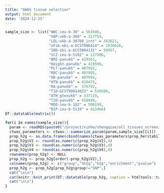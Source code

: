 ```yaml
---
title: "GWAS tissue selection"
output: html_document
date: '2024-12-25'
---
```


```r
sample_size <- list("WBC-ieu-b-30" = 563946,
                    "SBP-ukb-a-360" = 317754,
                    "LDL-ukb-d-30780_irnt" = 343621,
                    "aFib-ebi-a-GCST006414" = 1030826,
                    "IBD-ebi-a-GCST004131" = 59957,
                    "SCZ-ieu-b-5102" = 127906,
                    "BMI-panukb" = 419163,
                    "Height-panukb" = 419596,
                    "PLT-panukb" = 407992,
                    "RBC-panukb" = 407995,
                    "HB-panukb" =  407994,
                    "HTN-panukb" = 420473,
                    "RA-panukb" =  376792,
                    "T1D-GCST90014023" = 520580,
                    "ATH_gtexukb" = 337119,
                    "T2D-panukb" = 418949,
                    "MDD-ieu-b-102" = 500199,
                    "BIP-ieu-b-5110" = 413466)
DT::datatable(matrix())
```


```r
for(i in names(sample_size)){
  param <- readRDS(paste0("/project/xinhe/shengqian/all_tissues_screen/results_E/",i,"/",i,".param.RDS"))
  ctwas_parameters <- ctwas:::summarize_param(param,sample_size[[i]])
  prop_h2g <- as.data.frame(cbind(names(ctwas_parameters$prop_heritability),ctwas_parameters$prop_heritability,ctwas_parameters$group_pve, c(ctwas_parameters$enrichment,1), param$group_pvalue))
  prop_h2g$V2 <- round(as.numeric(prop_h2g$V2),4)
  prop_h2g$V3 <- round(as.numeric(prop_h2g$V3),4)
  prop_h2g$V4 <- round(as.numeric(prop_h2g$V4),4)
  rownames(prop_h2g) <- NULL
  prop_h2g <- prop_h2g[order(-prop_h2g$V2),]
  colnames(prop_h2g) <- c("group","%h2g","h2g","enrichment","pvalue")
  prop_h2g <- prop_h2g[prop_h2g$group!="SNP",]
  cat("\n\n")
  cat(knitr::knit_print(DT::datatable(prop_h2g, caption = htmltools::tags$caption( style = 'font-size: 40px; caption-side: topleft; text-align = left; color:black;',i),options = list(pageLength = 5))))
  cat("\n\n")
}
```